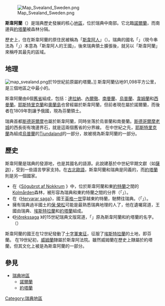 {{noteTA
|1=里
}}
{{Unreferenced |time=2008-04-05T03:12:53+00:00 }}
[[File:Map_Svealand_Sweden.png|thumb]]

'''斯韋阿蘭'''（{{lang-sv|Svealand}}）是瑞典歷史發展的核心[[瑞典地區|地區]]，位於瑞典中南部。它北臨[[諾爾蘭_(瑞典)|諾爾蘭]]，而南邊與[[約塔蘭|約塔蘭]]被森林分隔。

歷史上，住在斯韋阿蘭的原住民被稱為「[[斯韋阿人|斯韋阿人]]」（{{lang|sv|Svear}}）。瑞典的國名「{{lang|sv|Svea Rike}}」（現今串法為「{{lang|sv|Sverige}}」）本意為「斯韋阿人的王國」，後來瑞典領土擴張後，就另以「斯韋阿蘭」來稱呼其最先的區域。

==地理==
[[File:map_svealand.png|thumb]]於19世紀前原屬約塔蘭。]]
斯韋阿蘭佔地91,098平方公里，是三個地區之中最小的。

斯韋阿蘭由6個[[瑞典舊省|舊省]]組成，包括：[[達拉納|達拉納]]、[[內爾徹|內爾徹]]、[[南曼蘭|南曼蘭]]、[[烏普蘭|烏普蘭]]、[[韋姆蘭|韋姆蘭]]和[[西曼蘭|西曼蘭]]。[[耶斯特里克蘭|耶斯特里克蘭]]和[[奧蘭_(芬蘭)|奧蘭島]]也曾經屬於斯韋阿蘭，但前者現在屬於諾爾蘭，而後者在1809年割讓予俄國，現為芬蘭領土。

瑞典首都[[斯德哥爾摩|斯德哥爾摩]]也屬於斯韋阿蘭，同時坐落於烏普蘭和南曼蘭。[[斯德哥爾摩老城|斯德哥爾摩老城]]的西長街有塊邊界石，就是這兩個舊省的分界線。
在中世紀之先，[[耶斯特里克蘭|耶斯特里克蘭]]為組成[[烏普蘭|烏普蘭]]的[[Tiundaland|Tiundaland]]的一部分，故被視為斯韋阿蘭的一部分。
==歷史==
斯韋阿蘭是瑞典的發源地，也是其國名的語源。此說建基於中世紀早期文獻（如[[薩迦_(文學)|薩迦]]），受到一些語言學家支持。在[[古北歐語|古北歐語]]，斯韋阿蘭和瑞典是同義的，而[[約塔蘭|約塔蘭]]則是另一個國家。
*在《[http://www.snerpa.is/net/forn/sogubrot.htm Sögubrot af Nokkrum] {{Wayback|url=http://www.snerpa.is/net/forn/sogubrot.htm |date=20080123152913 }}》中，位於斯韋阿蘭和東[[約特蘭|約特蘭]]之間的[[Kolmården|Kolmården]]森林，被形容為瑞典和東約特蘭之間的分界（「{{lang|non|Kolmerkr, er skilr Svíþjóð ok Eystra-Gautland}}」）。
*在《[https://web.archive.org/web/20110807034202/http://www.snerpa.is/net/forn/hervar.htm Hervarar saga]》，國王[[英格一世|英格一世]]穿越東約特蘭，馳騁往瑞典。（「{{lang|non|Ingi konungr fór með hirð sína ok sveit nokkura ok hafði lítinn her. Hann reið austr um Smáland ok í eystra Gautland ok svá í Svíþjóð}}」）。
*擁有瑞典過半國土的[[保·榮松|保·榮松]]可能是最熟悉瑞典地理的人了，他在遺囑寫道，王國由瑞典、[[埃斯特拉蘭|埃斯特拉蘭]]和[[約塔蘭|約塔蘭]]組成。
*《[http://www.nordlund.lu.se/Fornsvenska/Fsv%20Folder/01_Bitar/B.P6.A-DidA.html Þiðrekssaga] {{Wayback|url=http://www.nordlund.lu.se/Fornsvenska/Fsv%20Folder/01_Bitar/B.P6.A-DidA.html |date=20070811225314 }}》的15世紀瑞典文版寫道，「{{lang|sv|wilcina land}}」原為斯韋阿蘭和約塔蘭的名字。（{{lang|sv|wilcina land som nw är kalladh swerige oc götaland}}）

斯韋阿蘭的國王在12世紀發動了[[十字軍東征|十字軍東征]]，征服了[[埃斯特拉蘭|埃斯特拉蘭]]的土地，即芬蘭。
在19世紀初，[[威姆蘭|威姆蘭]]隸屬於斯韋阿法院。雖然威姆蘭在歷史上隸屬於約塔蘭，但其文化上被是為斯韋阿蘭的一部分。

==參見==
*[[瑞典地區|瑞典地區]]
**[[諾爾蘭_(瑞典)|諾爾蘭]]
**[[約塔蘭|約塔蘭]]

[[Category:瑞典地區|Category:瑞典地區]]